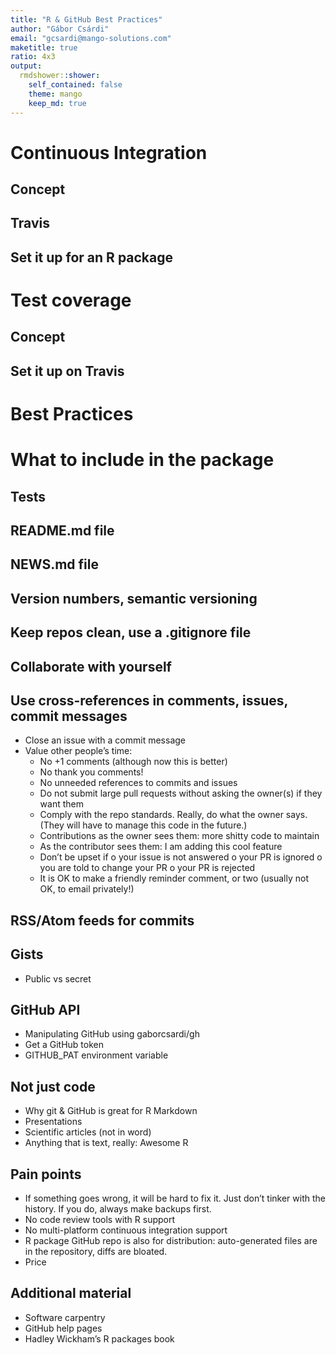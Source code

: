 ```yaml
---
title: "R & GitHub Best Practices"
author: "Gábor Csárdi"
email: "gcsardi@mango-solutions.com"
maketitle: true
ratio: 4x3
output:
  rmdshower::shower:
    self_contained: false
    theme: mango
    keep_md: true
---
```


# Continuous Integration

## Concept

## Travis

## Set it up for an R package

# Test coverage

## Concept

## Set it up on Travis

# Best Practices

# What to include in the package

## Tests

## README.md file

## NEWS.md file

## Version numbers, semantic versioning

## Keep repos clean, use a .gitignore file

## Collaborate with yourself

## Use cross-references in comments, issues, commit messages

* Close an issue with a commit message
* Value other people's time:
  - No +1 comments (although now this is better)
  - No thank you comments!
  - No unneeded references to commits and issues
  - Do not submit large pull requests without asking the owner(s)
    if they want them
  - Comply with the repo standards. Really, do what the owner says.
    (They will have to manage this code in the future.)
  - Contributions as the owner sees them: more shitty code to maintain
  - As the contributor sees them: I am adding this cool feature
  - Don't be upset if
    o your issue is not answered
    o your PR is ignored
	o you are told to change your PR
	o your PR is rejected
  - It is OK to make a friendly reminder comment, or two
	(usually not OK, to email privately!)

## RSS/Atom feeds for commits

## Gists

* Public vs secret

## GitHub API

* Manipulating GitHub using gaborcsardi/gh
* Get a GitHub token
* GITHUB_PAT environment variable

## Not just code

* Why git & GitHub is great for R Markdown
* Presentations
* Scientific articles (not in word)
* Anything that is text, really: Awesome R

## Pain points

* If something goes wrong, it will be hard to fix it.
  Just don't tinker with the history. If you do, always
  make backups first.
* No code review tools with R support
* No multi-platform continuous integration support
* R package GitHub repo is also for distribution:
  auto-generated files are in the repository,
  diffs are bloated.
* Price

## Additional material

* Software carpentry
* GitHub help pages
* Hadley Wickham's R packages book
